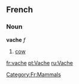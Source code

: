 ==French==
===Noun===
'''vache''' ''f''

#[[cow]]

[[fr:vache]]
[[pt:Vache]]
[[ru:Vache]]
[[Category:Fr:Mammals]]